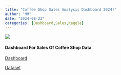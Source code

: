 ```yaml
---
title: "Coffee Shop Sales Analysis Dashboard 2024!"
author: "MM"
date: "2024-08-23"
categories: [Dashboard,Sales,Kaggle]
---
```


![](coffee.jpg)

#### Dashboard For Sales Of Coffee Shop Data

[Dashboard](https://afaaqitc.github.io/coffee_shop/){target="\"_blank"}


[Dataset](coffee.csv){target="\"_blank"}


